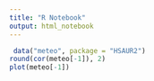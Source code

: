 ```yaml
---
title: "R Notebook"
output: html_notebook
---
```



```r
 data("meteo", package = "HSAUR2")
round(cor(meteo[-1]), 2)
plot(meteo[-1])
```

